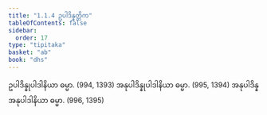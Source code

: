 ```yaml
---
title: "1.1.4 ဥပါဒိန္နတ္တိက"
tableOfContents: false
sidebar:
  order: 17
type: "tipitaka"
basket: "ab"
book: "dhs"
---
```



<DynamicBreadcrumb />

<Division number="4" book="dhs">

<Paragraph number="11" book="dhs">
ဥပါဒိန္နုပါဒါနိယာ ဓမ္မာ. (<Emphasis>994, 1393</Emphasis>)
</Paragraph>

<Paragraph number="12" book="dhs">
အနုပါဒိန္နုပါဒါနိယာ ဓမ္မာ. (<Emphasis>995, 1394</Emphasis>)
</Paragraph>

<Paragraph number="13" book="dhs">
အနုပါဒိန္နအနုပါဒါနိယာ ဓမ္မာ. (<Emphasis>996, 1395</Emphasis>)
</Paragraph>
</Division>